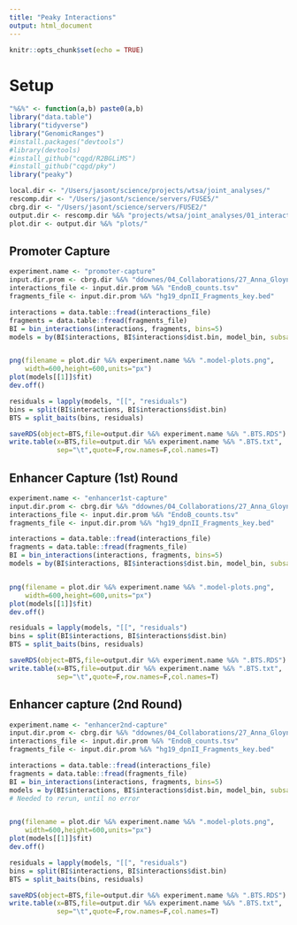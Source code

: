 ```yaml
---
title: "Peaky Interactions"
output: html_document
---
```


```r
knitr::opts_chunk$set(echo = TRUE)
```

# Setup 

```r
"%&%" <- function(a,b) paste0(a,b)
library("data.table")
library("tidyverse")
library("GenomicRanges")
#install.packages("devtools")
#library(devtools)
#install_github("cqgd/R2BGLiMS")
#install_github("cqgd/pky")
library("peaky")

local.dir <- "/Users/jasont/science/projects/wtsa/joint_analyses/"
rescomp.dir <- "/Users/jasont/science/servers/FUSE5/"
cbrg.dir <- "/Users/jasont/science/servers/FUSE2/"
output.dir <- rescomp.dir %&% "projects/wtsa/joint_analyses/01_interaction-mapping/peaky_interactions/"
plot.dir <- output.dir %&% "plots/"
```

## Promoter Capture 

```r
experiment.name <- "promoter-capture"
input.dir.prom <- cbrg.dir %&% "ddownes/04_Collaborations/27_Anna_Gloyn_T2D/00_Promoter_centric_design/03_CapComp_run/T2D_Promoter_cis_analysis/6_PeakyInputs/"
interactions_file <- input.dir.prom %&% "EndoB_counts.tsv"
fragments_file <- input.dir.prom %&% "hg19_dpnII_Fragments_key.bed"

```


```r
interactions = data.table::fread(interactions_file)
fragments = data.table::fread(fragments_file)
BI = bin_interactions(interactions, fragments, bins=5)
models = by(BI$interactions, BI$interactions$dist.bin, model_bin, subsample_size=1000)


png(filename = plot.dir %&% experiment.name %&% ".model-plots.png",
    width=600,height=600,units="px")
plot(models[[1]]$fit)
dev.off()

residuals = lapply(models, "[[", "residuals")
bins = split(BI$interactions, BI$interactions$dist.bin)
BTS = split_baits(bins, residuals)

saveRDS(object=BTS,file=output.dir %&% experiment.name %&% ".BTS.RDS")
write.table(x=BTS,file=output.dir %&% experiment.name %&% ".BTS.txt",
            sep="\t",quote=F,row.names=F,col.names=T)
```


## Enhancer Capture (1st) Round 


```r
experiment.name <- "enhancer1st-capture"
input.dir.prom <- cbrg.dir %&% "ddownes/04_Collaborations/27_Anna_Gloyn_T2D/01_Enhancer_centric_design_FGWAS/03_CapComp_run/????_cis_analysis/6_PeakyInputs/" # Awaiting completion of Damien's run .... 
interactions_file <- input.dir.prom %&% "EndoB_counts.tsv"
fragments_file <- input.dir.prom %&% "hg19_dpnII_Fragments_key.bed"

```


```r
interactions = data.table::fread(interactions_file)
fragments = data.table::fread(fragments_file)
BI = bin_interactions(interactions, fragments, bins=5)
models = by(BI$interactions, BI$interactions$dist.bin, model_bin, subsample_size=1000)


png(filename = plot.dir %&% experiment.name %&% ".model-plots.png",
    width=600,height=600,units="px")
plot(models[[1]]$fit)
dev.off()

residuals = lapply(models, "[[", "residuals")
bins = split(BI$interactions, BI$interactions$dist.bin)
BTS = split_baits(bins, residuals)

saveRDS(object=BTS,file=output.dir %&% experiment.name %&% ".BTS.RDS")
write.table(x=BTS,file=output.dir %&% experiment.name %&% ".BTS.txt",
            sep="\t",quote=F,row.names=F,col.names=T)
```


## Enhancer capture (2nd Round) 


```r
experiment.name <- "enhancer2nd-capture"
input.dir.prom <- cbrg.dir %&% "ddownes/04_Collaborations/27_Anna_Gloyn_T2D/02_Enhancer_centric_design_credible_sets/03_CapComp_run/T2D_Credible_cis_analysis/6_PeakyInputs/"
interactions_file <- input.dir.prom %&% "EndoB_counts.tsv"
fragments_file <- input.dir.prom %&% "hg19_dpnII_Fragments_key.bed"

```


```r
interactions = data.table::fread(interactions_file)
fragments = data.table::fread(fragments_file)
BI = bin_interactions(interactions, fragments, bins=5)
models = by(BI$interactions, BI$interactions$dist.bin, model_bin, subsample_size=1000)
# Needed to rerun, until no error 


png(filename = plot.dir %&% experiment.name %&% ".model-plots.png",
    width=600,height=600,units="px")
plot(models[[1]]$fit)
dev.off()

residuals = lapply(models, "[[", "residuals")
bins = split(BI$interactions, BI$interactions$dist.bin)
BTS = split_baits(bins, residuals)

saveRDS(object=BTS,file=output.dir %&% experiment.name %&% ".BTS.RDS")
write.table(x=BTS,file=output.dir %&% experiment.name %&% ".BTS.txt",
            sep="\t",quote=F,row.names=F,col.names=T)
```
